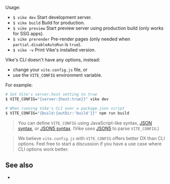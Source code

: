 
Usage:
- `$ vike dev` Start development server.
- `$ vike build` Build for production.
- `$ vike preview` Start preview server using production build (only works for <Link href="/glossary#ssg">SSG apps</Link>).
- `$ vike prerender` <Link href="/pre-rendering">Pre-render</Link> pages (only needed when <Link href="/prerender#disableautorun">`partial.disableAutoRun`</Link> is `true`).
- `$ vike -v` Print Vike's installed version.

Vike's CLI doesn't have any options, instead:
 - change your `vite.config.js` file, or
 - use the `VITE_CONFIG` environment variable.

For example:

```bash
# Set Vite's server.host setting to true
$ VITE_CONFIG="{server:{host:true}}" vike dev

# When running Vike's CLI over a package.json script
$ VITE_CONFIG="{build:{outDir:'build'}}" npm run build
```

> You can define `VITE_CONFIG` using JavaScript-like syntax, [JSON syntax](https://json.org/example.html), or [JSON5 syntax](https://json5.org/#example). (Vike uses [JSON5](https://json5.org) to parse `VITE_CONFIG`.)

> We believe `vite.config.js` with `VITE_CONFIG` offers better DX than CLI options. Feel free to start a discussion if you have a use case where CLI options work better.

## See also

- <Link href="/api" />
